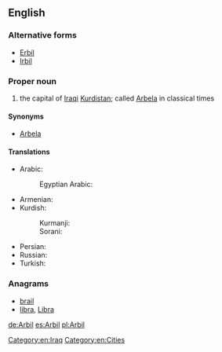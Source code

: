 ==English==
{{wikipedia}}

===Alternative forms===
* [[Erbil]]
* [[Irbil]]

===Proper noun===
{{en-proper noun}}

# the capital of [[Iraqi]] [[Kurdistan]]; called [[Arbela]] in classical times

====Synonyms====
* [[Arbela]] {{qual|historical}}

====Translations====
{{trans-top|city}}
* Arabic: {{t|ar|أربيل|tr=ʾArbīl}}
*: Egyptian Arabic: {{t|arz|اربيل|f|tr=arbīl|sc=Arab}}
* Armenian: {{t|hy|Էրբիլ|sc=Armn}}
* Kurdish:
*: Kurmanji: {{t+|ku|Hewlêr|sc=Latn}}
*: Sorani: {{t|ku|هه‌ولێر|tr=Hewlêr|sc=ku-Arab}}
{{trans-mid}}
* Persian: {{t|fa|اربیل|tr=Arbil}}
* Russian: {{t|ru|Эрби́ль|sc=Cyrl}}
* Turkish: {{t|tr|Erbil}}
{{trans-bottom}}

===Anagrams===
* [[brail#English|brail]]
* [[libra#English|libra]], [[Libra#English|Libra]]

[[Category:en:Iraq]]
[[Category:en:Cities]]

[[de:Arbil]]
[[es:Arbil]]
[[pl:Arbil]]